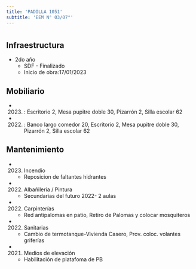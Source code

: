 ```yaml
---
title: 'PADILLA 1051'
subtitle: 'EEM N° 03/07°'
---
```


#
## Infraestructura

* 2do año 
    + SDF - Finalizado 
    + Inicio de obra:17/01/2023 



## Mobiliario

*  (2023) : Escritorio 2, Mesa pupitre doble 30, Pizarrón 2, Silla escolar 62 

*  (2022) : Banco largo comedor 20, Escritorio 2, Mesa pupitre doble 30, Pizarrón 2, Silla escolar 62 





## Mantenimiento

*  (2023) Incendio 
    + Reposicion de faltantes  hidrantes

*  (2022) Albañileria / Pintura 
    + Secundarias del futuro 2022- 2 aulas

*  (2022) Carpinterías 
    + Red antipalomas en patio, Retiro de Palomas y colocar mosquiteros

*  (2022) Sanitarias 
    + Cambio de termotanque-Vivienda Casero, Prov. coloc. volantes griferías

*  (2021) Medios de elevación 
    + Habilitación de platafoma de PB






